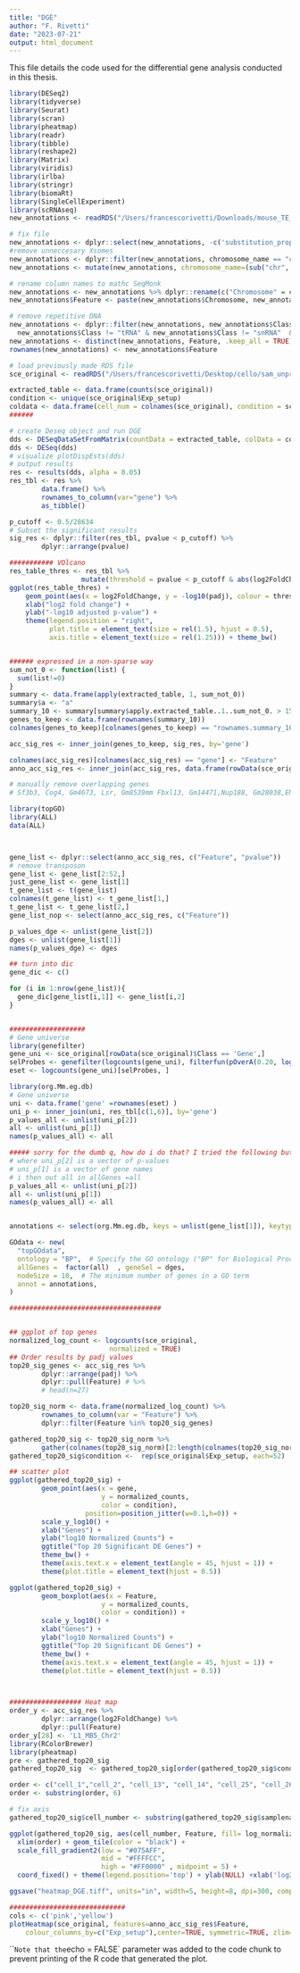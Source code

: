 ```yaml
---
title: "DGE"
author: "F. Rivetti"
date: "2023-07-21"
output: html_document
---
```

This file details the code used for the differential gene analysis conducted in this thesis. 
```r
library(DESeq2)
library(tidyverse)
library(Seurat)
library(scran)
library(pheatmap)
library(readr)
library(tibble)
library(reshape2)
library(Matrix)
library(viridis)
library(irlba)
library(stringr)
library(biomaRt)
library(SingleCellExperiment)
library(scRNAseq)
new_annotations <- readRDS("/Users/francescorivetti/Downloads/mouse_TE_age_filtered.rds")

# fix file 
new_annotations <- dplyr::select(new_annotations, -c('substitution_proportion', 'jc_distance'))
#remove unneccesary Xsomes 
new_annotations <- dplyr::filter(new_annotations, chromosome_name == "chr1" | chromosome_name == "chr2" | chromosome_name == "chr3" | chromosome_name == "chr4" | chromosome_name == "chr5" | chromosome_name == "chr6" | chromosome_name == "chr7" | chromosome_name == "chr8" | chromosome_name == "chr9" | chromosome_name == "chr10" | chromosome_name == "chr11" | chromosome_name == "chr12" | chromosome_name == "chr13" | chromosome_name == "chr14" | chromosome_name == "chr15" | chromosome_name == "chr16" | chromosome_name == "chr17" | chromosome_name == "chr18" | chromosome_name == "chr19" | chromosome_name == "chrX" | chromosome_name == "chrY")
new_annotations <- mutate(new_annotations, chromosome_name=(sub("chr", "", new_annotations$chromosome_name)))

# rename column names to mathc SeqMonk
new_annotations <- new_annotations %>% dplyr::rename(c("Chromosome" = chromosome_name, "Start" = start_position, "End" = end_position, "Subfamily" = name,  "Family" = repFamily, "Class" = repClass, "Strand" = strand, "mya" = mya ))
new_annotations$Feature <- paste(new_annotations$Chromosome, new_annotations$Start, new_annotations$End, new_annotations$Strand, sep="_")

# remove repetitive DNA
new_annotations <- dplyr::filter(new_annotations, new_annotations$Class != "Low_complexity" & new_annotations$Class != "Simple_repeat" & 
  new_annotations$Class != "tRNA" & new_annotations$Class != "snRNA"  & new_annotations$Class != "rRNA")
new_annotations <- distinct(new_annotations, Feature, .keep_all = TRUE)
rownames(new_annotations) <- new_annotations$Feature

# load previously made RDS file
sce_original <- readRDS("/Users/francescorivetti/Desktop/cello/sam_unpro/data/SCE_full.rds")

```


```r
extracted_table <- data.frame(counts(sce_original))
condition <- unique(sce_original$Exp_setup)
coldata <- data.frame(cell_num = colnames(sce_original), condition = sce_original$Exp_setup)
######

# create Deseq object and run DGE
dds <- DESeqDataSetFromMatrix(countData = extracted_table, colData = coldata, design = ~ condition)
dds <- DESeq(dds)
# visualize plotDispEsts(dds)
# output results
res <- results(dds, alpha = 0.05)
res_tbl <- res %>%
        data.frame() %>%
        rownames_to_column(var="gene") %>%
        as_tibble()

p_cutoff <- 0.5/28634
# Subset the significant results
sig_res <- dplyr::filter(res_tbl, pvalue < p_cutoff) %>%
        dplyr::arrange(pvalue)

########### VOlcano
res_table_thres <- res_tbl %>% 
                  mutate(threshold = pvalue < p_cutoff & abs(log2FoldChange) >= 0.58)
ggplot(res_table_thres) +
    geom_point(aes(x = log2FoldChange, y = -log10(padj), colour = threshold)) +
    xlab("log2 fold change") + 
    ylab("-log10 adjusted p-value") +
    theme(legend.position = "right",
          plot.title = element_text(size = rel(1.5), hjust = 0.5),
          axis.title = element_text(size = rel(1.25))) + theme_bw()  



```

```r
###### expressed in a non-sparse way
sum_not_0 <- function(list) {
  sum(list!=0)
}
summary <- data.frame(apply(extracted_table, 1, sum_not_0))
summary$a <- "a"
summary_10 <- summary[summary$apply.extracted_table..1..sum_not_0. > 15, ]
genes_to_keep <- data.frame(rownames(summary_10))
colnames(genes_to_keep)[colnames(genes_to_keep) == "rownames.summary_10."] <- "gene"

acc_sig_res <- inner_join(genes_to_keep, sig_res, by='gene')

colnames(acc_sig_res)[colnames(acc_sig_res) == "gene"] <- "Feature"
anno_acc_sig_res <- inner_join(acc_sig_res, data.frame(rowData(sce_original)), by='Feature')

# manually remove overlapping genes
# Sf3b3, Cog4, Gm4673, Lsr, Gm8539mm Fbxl13, Gm14471,Nup188, Gm28038,ENSMUSG00000121395, Tmem181b-ps


```

```r

library(topGO)
library(ALL)
data(ALL)



gene_list <- dplyr::select(anno_acc_sig_res, c("Feature", "pvalue"))
# remove transposon 
gene_list <- gene_list[2:52,]
just_gene_list <- gene_list[1]
t_gene_list <- t(gene_list)
colnames(t_gene_list) <- t_gene_list[1,]
t_gene_list <- t_gene_list[2,]
gene_list_nop <- select(anno_acc_sig_res, c("Feature"))

p_values_dge <- unlist(gene_list[2])
dges <- unlist(gene_list[1])
names(p_values_dge) <- dges

## turn into dic
gene_dic <- c()

for (i in 1:nrow(gene_list)){
  gene_dic[gene_list[i,1]] <- gene_list[i,2]
}


###################
# Gene universe
library(genefilter)
gene_uni <- sce_original[rowData(sce_original)$Class == 'Gene',]
selProbes <- genefilter(logcounts(gene_uni), filterfun(pOverA(0.20, log2(100)), function(x) (IQR(x) > 0.25)))
eset <- logcounts(gene_uni)[selProbes, ]

library(org.Mm.eg.db)
# Gene universe
uni <- data.frame('gene' =rownames(eset) )
uni_p <- inner_join(uni, res_tbl[c(1,6)], by='gene')
p_values_all <- unlist(uni_p[2])
all <- unlist(uni_p[1])
names(p_values_all) <- all

##### sorry for the dumb q, how do i do that? I tried the following but it did not work
# where uni_p[2] is a vector of p-values
# uni_p[1] is a vector of gene names
# i then out all in allGenes =all
p_values_all <- unlist(uni_p[2])
all <- unlist(uni_p[1])
names(p_values_all) <- all


annotations <- select(org.Mm.eg.db, keys = unlist(gene_list[1]), keytype = "SYMBOL", columns = "GO")

GOdata <- new(
  "topGOdata",
  ontology = "BP",  # Specify the GO ontology ("BP" for Biological Process, "MF" for Molecular Function, "CC" for Cellular Component)
  allGenes =  factor(all)  , geneSel = dges,
  nodeSize = 10,  # The minimum number of genes in a GO term
  annot = annotations, 
)
```


```r
######################################


## ggplot of top genes
normalized_log_count <- logcounts(sce_original, 
                         normalized = TRUE)
## Order results by padj values
top20_sig_genes <- acc_sig_res %>%
        dplyr::arrange(padj) %>%
        dplyr::pull(Feature) # %>%
        # head(n=27)

top20_sig_norm <- data.frame(normalized_log_count) %>%
        rownames_to_column(var = "Feature") %>%
        dplyr::filter(Feature %in% top20_sig_genes)

gathered_top20_sig <- top20_sig_norm %>%
        gather(colnames(top20_sig_norm)[2:length(colnames(top20_sig_norm))], key = "samplename", value = "log_normalized_counts")
gathered_top20_sig$condition <-  rep(sce_original$Exp_setup, each=52)       

## scatter plot 
ggplot(gathered_top20_sig) +
        geom_point(aes(x = gene, 
                       y = normalized_counts, 
                       color = condition), 
                   position=position_jitter(w=0.1,h=0)) +
        scale_y_log10() +
        xlab("Genes") +
        ylab("log10 Normalized Counts") +
        ggtitle("Top 20 Significant DE Genes") +
        theme_bw() +
        theme(axis.text.x = element_text(angle = 45, hjust = 1)) + 
        theme(plot.title = element_text(hjust = 0.5)) 

ggplot(gathered_top20_sig) +
        geom_boxplot(aes(x = Feature, 
                       y = normalized_counts, 
                       color = condition)) +
        scale_y_log10() +
        xlab("Genes") +
        ylab("log10 Normalized Counts") +
        ggtitle("Top 20 Significant DE Genes") +
        theme_bw() +
        theme(axis.text.x = element_text(angle = 45, hjust = 1)) + 
        theme(plot.title = element_text(hjust = 0.5))  



################## Heat map
order_y <- acc_sig_res %>%
        dplyr::arrange(log2FoldChange) %>%
        dplyr::pull(Feature) 
order_y[28] <- 'L1_MB5_Chr2'
library(RColorBrewer)
library(pheatmap)
pre <- gathered_top20_sig
gathered_top20_sig  <- gathered_top20_sig[order(gathered_top20_sig$condition), ]

order <- c("cell_1","cell_2", "cell_13", "cell_14", "cell_25", "cell_26", "cell_37", "cell_38", "cell_49", "cell_50", "cell_62", "cell_73", "cell_74", "cell_85", "cell_86", "cell_3","cell_4", "cell_15", "cell_16", "cell_27", "cell_28", "cell_39", "cell_40", "cell_51", "cell_52", "cell_63", "cell_64", "cell_75", "cell_76", "cell_87", "cell_88") 
order <- substring(order, 6)

# fix axis 
gathered_top20_sig$cell_number <- substring(gathered_top20_sig$samplename, 6)

ggplot(gathered_top20_sig, aes(cell_number, Feature, fill= log_normalized_counts)) +
  xlim(order) + geom_tile(color = "black") +
  scale_fill_gradient2(low = "#075AFF",
                       mid = "#FFFFCC",
                       high = "#FF0000" , midpoint = 5) +
  coord_fixed() + theme(legend.position='top') + ylab(NULL) +xlab('log2 normalized counts  mESCs with insertion ')   + ylim(order_y)   +  theme(axis.text.x = element_blank(), axis.ticks.x = element_blank())

ggsave("heatmap_DGE.tiff", units="in", width=5, height=8, dpi=300, compression = 'lzw')

#############################
cols <- c('pink','yellow')
plotHeatmap(sce_original, features=anno_acc_sig_res$Feature,
    colour_columns_by=c("Exp_setup"),center=TRUE, symmetric=TRUE, zlim=c(-5, 5)) 

```

```
Note that the `echo = FALSE` parameter was added to the code chunk to prevent printing of the R code that generated the plot.
